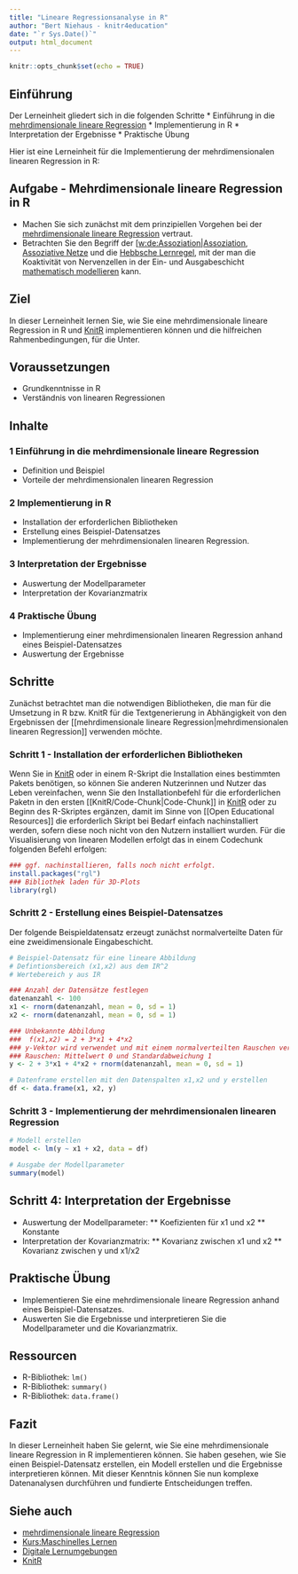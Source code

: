 ```yaml
---
title: "Lineare Regressionsanalyse in R"
author: "Bert Niehaus - knitr4education"
date: "`r Sys.Date()`"
output: html_document
---
```


```r
knitr::opts_chunk$set(echo = TRUE)
```

##  Einführung
Der Lerneinheit gliedert sich in die folgenden Schritte
* Einführung in die [mehrdimensionale lineare Regression](https://de.wikiversity.org/wiki/mehrdimensionale_lineare_Regression)
* Implementierung in R
* Interpretation der Ergebnisse
* Praktische Übung

Hier ist eine Lerneinheit für die Implementierung der mehrdimensionalen linearen Regression in R:

##  Aufgabe - Mehrdimensionale lineare Regression in R
* Machen Sie sich zunächst mit dem prinzipiellen Vorgehen bei der [mehrdimensionale lineare Regression](https://de.wikiversity.org/wiki/mehrdimensionale_lineare_Regression) vertraut.
* Betrachten Sie den Begriff der [[w:de:Assoziation|Assoziation](https://de.wikipedia.org/wiki/Assoziation), [Assoziative Netze](https://de.wikiversity.org/wiki/assoziative_Netze) und die [Hebbsche Lernregel](https://de.wikiversity.org/wiki/Maschinelles_Lernen/Hebbsche:Lernregel), mit der man die Koaktivität von Nervenzellen in der Ein- und Ausgabeschicht [mathematisch modellieren](https://de.wikiversity.org/wiki/Kurs:Mathematische_Modellbildung) kann.

##  Ziel
In dieser Lerneinheit lernen Sie, wie Sie eine mehrdimensionale lineare Regression in R und [KnitR](https://de.wikiversity.org/wiki/KnitR) implementieren können und die hilfreichen Rahmenbedingungen, für die Unter.

##  Voraussetzungen

* Grundkenntnisse in R
* Verständnis von linearen Regressionen

##  Inhalte

###  1 Einführung in die mehrdimensionale lineare Regression
* Definition und Beispiel
* Vorteile der mehrdimensionalen linearen Regression

###  2 Implementierung in R
* Installation der erforderlichen Bibliotheken
* Erstellung eines Beispiel-Datensatzes
* Implementierung der mehrdimensionalen linearen Regression.

###  3 Interpretation der Ergebnisse
* Auswertung der Modellparameter
* Interpretation der Kovarianzmatrix

###  4 Praktische Übung
* Implementierung einer mehrdimensionalen linearen Regression anhand eines Beispiel-Datensatzes
* Auswertung der Ergebnisse

##  Schritte
Zunächst betrachtet man die notwendigen Bibliotheken, die man für die Umsetzung in R bzw. KnitR für die Textgenerierung in Abhängigkeit von den Ergebnissen der [[mehrdimensionale lineare Regression|mehrdimensionalen linearen Regression]] verwenden möchte.

###  Schritt 1 - Installation der erforderlichen Bibliotheken
Wenn Sie in [KnitR](https://de.wikiversity.org/wiki/KnitR) oder in einem R-Skript die Installation eines bestimmten Pakets benötigen, so können Sie anderen Nutzerinnen und Nutzer das Leben vereinfachen, wenn Sie den Installationbefehl für die erforderlichen Paketn in den ersten [[KnitR/Code-Chunk|Code-Chunk]] in [KnitR](https://de.wikiversity.org/wiki/KnitR) oder zu Beginn des R-Skriptes ergänzen, damit im Sinne von [[Open Educational Resources]] die erforderlich Skript bei Bedarf einfach nachinstalliert werden, sofern diese noch nicht von den Nutzern installiert wurden. Für die Visualisierung von linearen Modellen erfolgt das in einem Codechunk folgenden Befehl erfolgen:

```r
### ggf. nachinstallieren, falls noch nicht erfolgt.
install.packages("rgl")
### Bibliothek laden für 3D-Plots
library(rgl)
```

###  Schritt 2 - Erstellung eines Beispiel-Datensatzes
Der folgende Beispieldatensatz erzeugt zunächst normalverteilte Daten für eine zweidimensionale Eingabeschicht.
```r
# Beispiel-Datensatz für eine lineare Abbildung
# Defintionsbereich (x1,x2) aus dem IR^2
# Wertebereich y aus IR

### Anzahl der Datensätze festlegen
datenanzahl <- 100
x1 <- rnorm(datenanzahl, mean = 0, sd = 1)
x2 <- rnorm(datenanzahl, mean = 0, sd = 1)

### Unbekannte Abbildung
###  f(x1,x2) = 2 + 3*x1 + 4*x2
### y-Vektor wird verwendet und mit einem normalverteilten Rauschen versehen
### Rauschen: Mittelwert 0 und Standardabweichung 1
y <- 2 + 3*x1 + 4*x2 + rnorm(datenanzahl, mean = 0, sd = 1)

# Datenframe erstellen mit den Datenspalten x1,x2 und y erstellen
df <- data.frame(x1, x2, y)
```

###  Schritt 3 - Implementierung der mehrdimensionalen linearen Regression

```r
# Modell erstellen
model <- lm(y ~ x1 + x2, data = df)

# Ausgabe der Modellparameter
summary(model)
```

##  Schritt 4: Interpretation der Ergebnisse

* Auswertung der Modellparameter:
** Koefizienten für x1 und x2
** Konstante
* Interpretation der Kovarianzmatrix:
** Kovarianz zwischen x1 und x2
** Kovarianz zwischen y und x1/x2

##  Praktische Übung

* Implementieren Sie eine mehrdimensionale lineare Regression anhand eines Beispiel-Datensatzes.
* Auswerten Sie die Ergebnisse und interpretieren Sie die Modellparameter und die Kovarianzmatrix.

##  Ressourcen

* R-Bibliothek: `lm()`
* R-Bibliothek: `summary()`
* R-Bibliothek: `data.frame()`

##  Fazit

In dieser Lerneinheit haben Sie gelernt, wie Sie eine mehrdimensionale lineare Regression in R implementieren können. Sie haben gesehen, wie Sie einen Beispiel-Datensatz erstellen, ein Modell erstellen und die Ergebnisse interpretieren können. Mit dieser Kenntnis können Sie nun komplexe Datenanalysen durchführen und fundierte Entscheidungen treffen.

##  Siehe auch
* [mehrdimensionale lineare Regression](https://de.wikiversity.org/wiki/mehrdimensionale_lineare_Regression)
* [Kurs:Maschinelles Lernen](https://de.wikiversity.org/wiki/Kurs:Maschinelles_Lernen)
* [Digitale Lernumgebungen](https://de.wikiversity.org/wiki/Digitale_Lernumgebungen)
* [KnitR](https://de.wikiversity.org/wiki/KnitR)

